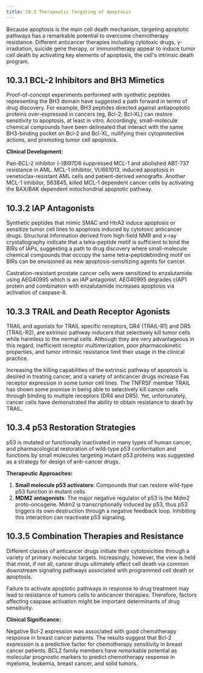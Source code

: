 ```yaml
---
title: 10.3 Therapeutic Targeting of Apoptosis
---
```



Because apoptosis is the main cell death mechanism, targeting apoptotic pathways has a remarkable potential to overcome chemotherapy resistance. Different anticancer therapies including cytotoxic drugs, γ-irradiation, suicide gene therapy, or immunotherapy appear to induce tumor cell death by activating key elements of apoptosis, the cell's intrinsic death program.

## 10.3.1 BCL-2 Inhibitors and BH3 Mimetics

Proof-of-concept experiments performed with synthetic peptides representing the BH3 domain have suggested a path forward in terms of drug discovery. For example, BH3 peptides directed against antiapoptotic proteins over-expressed in cancers (eg, Bcl-2; Bcl-XL) can restore sensitivity to apoptosis, at least in vitro. Accordingly, small-molecule chemical compounds have been delineated that interact with the same BH3-binding pocket on Bcl-2 and Bcl-XL, nullifying their cytoprotective actions, and promoting tumor cell apoptosis.

**Clinical Development:**

Pan-BCL-2 inhibitor (-)BI97D6 suppressed MCL-1 and abolished ABT-737 resistance in AML. MCL-1 inhibitor, VU661013, induced apoptosis in venetoclax-resistant AML cells and patient-derived xenografts. Another MCL-1 inhibitor, S63845, killed MCL-1 dependent cancer cells by activating the BAX/BAK dependent mitochondrial apoptotic pathway.

## 10.3.2 IAP Antagonists

Synthetic peptides that mimic SMAC and HtrA2 induce apoptosis or sensitize tumor cell lines to apoptosis induced by cytotoxic anticancer drugs. Structural information derived from high-field NMR and x-ray crystallography indicate that a tetra-peptide motif is sufficient to bind the BIRs of IAPs, suggesting a path to drug discovery where small-molecule chemical compounds that occupy the same tetra-peptidebinding motif on BIRs can be envisioned as new apoptosis-sensitizing agents for cancer.

Castration-resistant prostate cancer cells were sensitized to enzalutamide using AEG40995 which is an IAP antagonist. AEG40995 degrades cIAP1 protein and combination with enzalutamide increases apoptosis via activation of caspase-8.

## 10.3.3 TRAIL and Death Receptor Agonists

TRAIL and agonists for TRAIL specific receptors, DR4 (TRAIL-R1) and DR5 (TRAIL-R2), are extrinsic pathway inducers that selectively kill tumor cells while harmless to the normal cells. Although they are very advantageous in this regard, inefficient receptor multimerization, poor pharmacokinetic properties, and tumor intrinsic resistance limit their usage in the clinical practice.

Increasing the killing capabilities of the extrinsic pathway of apoptosis is desired in treating cancer, and a variety of anticancer drugs increase Fas receptor expression in some tumor cell lines. The TNFRSF member TRAIL has shown some promise in being able to selectively kill cancer cells through binding to multiple receptors (DR4 and DR5). Yet, unfortunately, cancer cells have demonstrated the ability to obtain resistance to death by TRAIL.

## 10.3.4 p53 Restoration Strategies

p53 is mutated or functionally inactivated in many types of human cancer, and pharmacological restoration of wild-type p53 conformation and functions by small molecules targeting mutant p53 proteins was suggested as a strategy for design of anti-cancer drugs.

**Therapeutic Approaches:**

1. **Small molecule p53 activators**: Compounds that can restore wild-type p53 function in mutant cells
2. **MDM2 antagonists**: The major negative regulator of p53 is the Mdm2 proto-oncogene. Mdm2 is transcriptionally induced by p53, thus p53 triggers its own destruction through a negative feedback loop. Inhibiting this interaction can reactivate p53 signaling.

## 10.3.5 Combination Therapies and Resistance

Different classes of anticancer drugs initiate their cytotoxicities through a variety of primary molecular targets. Increasingly, however, the view is held that most, if not all, cancer drugs ultimately effect cell death via common downstream signaling pathways associated with programmed cell death or apoptosis.

Failure to activate apoptotic pathways in response to drug treatment may lead to resistance of tumors cells to anticancer therapies. Therefore, factors affecting caspase activation might be important determinants of drug sensitivity.

**Clinical Significance:**

Negative Bcl-2 expression was associated with good chemotherapy response in breast cancer patients. The results suggest that Bcl-2 expression is a predictive factor for chemotherapy sensitivity in breast cancer patients. BCL2 family members have remarkable potential as molecular prognostic markers to predict chemotherapy response in myeloma, leukemia, breast cancer, and solid tumors.
